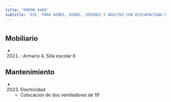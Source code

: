 ```yaml
---
title: 'MORON 4460'
subtitle: 'ESC. PARA NIÑOS, NIÑAS, JÓVENES Y ADULTOS CON DISCAPACIDAD MENTAL Y FORMACIÓN INTEGRAL N° 06 CLELIA A C SESSA'
---
```


#


## Mobiliario

*  (2021) : Armario 4, Silla escolar 6 





## Mantenimiento

*  (2023) Electricidad 
    + Colocacion de dos ventiladores de 19´



